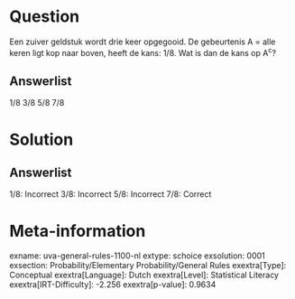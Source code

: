 Question
========

Een zuiver geldstuk wordt drie keer opgegooid. De gebeurtenis A = alle
keren ligt kop naar boven, heeft de kans: 1/8. Wat is dan de kans op
A^c^?\

Answerlist
----------

1/8
3/8
5/8
7/8

Solution
========

Answerlist
----------

1/8: Incorrect
3/8: Incorrect
5/8: Incorrect
7/8: Correct

Meta-information
================
exname: uva-general-rules-1100-nl
extype: schoice
exsolution: 0001
exsection: Probability/Elementary Probability/General Rules
exextra[Type]: Conceptual
exextra[Language]: Dutch
exextra[Level]: Statistical Literacy
exextra[IRT-Difficulty]: -2.256
exextra[p-value]: 0.9634
